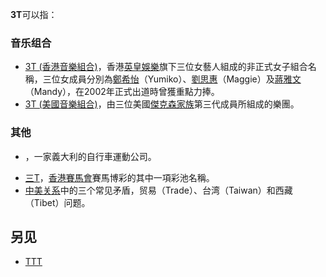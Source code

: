 '''3T'''可以指：
{{DisambigNav|3|T}}
===音乐组合===
* [[3T_(香港音樂組合)|3T (香港音樂組合)]]，香港[[英皇娛樂|英皇娛樂]]旗下三位女藝人組成的非正式女子組合名稱，三位女成員分別為[[鄭希怡|鄭希怡]]（Yumiko）、[[劉思惠|劉思惠]]（Maggie）及[[蔣雅文|蔣雅文]]（Mandy），在2002年正式出道時曾獲重點力捧。
* [[3T_(美國音樂組合)|3T (美國音樂組合)]]，由三位美國[[傑克森家族|傑克森家族]]第三代成員所組成的樂團。
===其他===
* {{le|3T Cycling}}，一家義大利的自行車運動公司。
* [[三T|三T]]，[[香港賽馬會|香港賽馬會]]賽馬博彩的其中一項彩池名稱。
* [[中美关系|中美关系]]中的三个常见矛盾，贸易（Trade）、台湾（Taiwan）和西藏（Tibet）问题。
== 另见 ==
* [[TTT|TTT]]